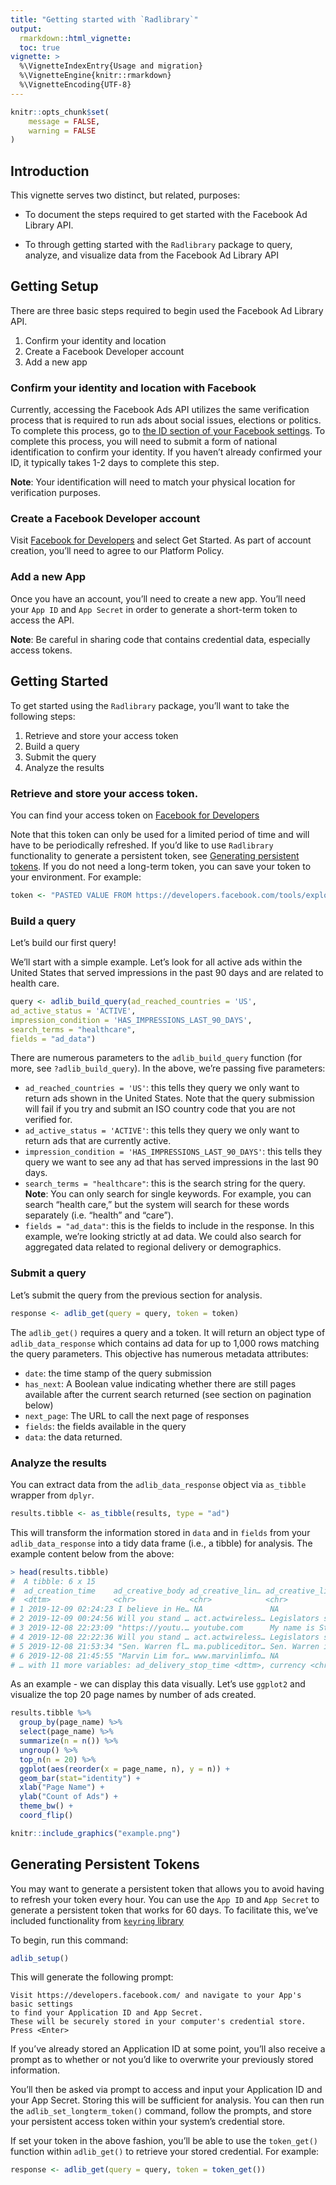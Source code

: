 ```yaml
---
title: "Getting started with `Radlibrary`"
output:
  rmarkdown::html_vignette:
  toc: true
vignette: >
  %\VignetteIndexEntry{Usage and migration}
  %\VignetteEngine{knitr::rmarkdown}
  %\VignetteEncoding{UTF-8}
---
```


```r
knitr::opts_chunk$set(
    message = FALSE,
    warning = FALSE
)
```

## Introduction

This vignette serves two distinct, but related, purposes:

* To document the steps required to get started with the Facebook 
  Ad Library API. 
  
* To  through getting started with the `Radlibrary` package to query, analyze, 
  and visualize data from the Facebook Ad Library API 

## Getting Setup 

There are three basic steps required to begin used the Facebook Ad Library API. 

1. Confirm your identity and location
2. Create a Facebook Developer account
3. Add a new app
 
 
### Confirm your identity and location with Facebook

Currently, accessing the Facebook Ads API utilizes the same verification process that is required to run ads about social issues, elections or politics. To complete this process, go to [the ID section of your Facebook settings](https://www.facebook.com/ID). To complete this process, you will need to submit a form of national identification to confirm your identity. If you haven't already confirmed your ID, it typically takes 1-2 days to complete this step. 

**Note**: Your identification will need to match your physical location for verification purposes. 

### Create a Facebook Developer account 

Visit [Facebook for Developers](https://developers.facebook.com/) and select Get Started. As part of account creation, you'll need to agree to our Platform Policy.

### Add a new App

Once you have an account, you'll need to create a new app. You'll need your `App ID` and `App Secret` in order to generate a short-term token to access the API. 


**Note**: Be careful in sharing code that contains credential data, especially access tokens. 

## Getting Started 

To get started using the `Radlibrary` package, you'll want to take the following steps: 

1. Retrieve and store your access token 
2. Build a query
3. Submit the query 
4. Analyze the results 

### Retrieve and store your access token. 

You can find your access token on [Facebook for Developers](https://developers.facebook.com/tools/explorer/")

Note that this token can only be used for a limited period of time and will have to be periodically refreshed. If you'd like to use `Radlibrary` functionality to generate a persistent token, see [Generating persistent tokens](#generating-persistent-tokens). If you do not need a long-term token, you can save your token to your environment. For example:

```r
token <- "PASTED VALUE FROM https://developers.facebook.com/tools/explorer/"
```

### Build a query 

Let's build our first query!

We'll start with a simple example. Let's look for all active ads within the United States that served impressions in the past 90 days and are related to health care. 

```r
query <- adlib_build_query(ad_reached_countries = 'US', 
ad_active_status = 'ACTIVE', 
impression_condition = 'HAS_IMPRESSIONS_LAST_90_DAYS', 
search_terms = "healthcare",
fields = "ad_data")
```

There are numerous parameters to the `adlib_build_query` function (for more, see `?adlib_build_query`). In the above, we're passing five parameters: 

*  `ad_reached_countries = 'US'`: this tells they query we only want to return ads shown in the United States. Note that the query submission will fail if you try and submit an ISO country code that you are not verified for. 
*  `ad_active_status = 'ACTIVE'`: this tells they query we only want to return ads that are currently active. 
*  `impression_condition = 'HAS_IMPRESSIONS_LAST_90_DAYS'`: this tells they query we want to see any ad that has served impressions in the last 90 days. 
*  `search_terms = "healthcare"`: this is the search string for the query. **Note**: You can only search for single keywords. For example, you can search “health care,” but the system will search for these words separately (i.e. “health” and “care”).
*  `fields = "ad_data"`: this is the fields to include in the response. In this example, we're looking strictly at ad data. We could also search for aggregated data related to regional delivery or demographics. 


### Submit a query 

Let's submit the query from the previous section for analysis. 

```r
response <- adlib_get(query = query, token = token)
```

The `adlib_get()` requires a query and a token. It will return an object type of `adlib_data_response` which contains ad data for up to 1,000 rows matching the query parameters. This objective has numerous metadata attributes:

* `date`: the time stamp of the query submission
* `has_next`: A Boolean value indicating whether there are still pages available after the current search returned (see section on pagination below) 
* `next_page`: The URL to call the next page of responses
* `fields`: the fields available in the query 
* `data`: the data returned. 

### Analyze the results

You can extract data from the `adlib_data_response` object via `as_tibble` wrapper from `dplyr`. 

```r
results.tibble <- as_tibble(results, type = "ad")
```

This will transform the information stored in `data` and in `fields` from your `adlib_data_response` into a tidy data frame (i.e., a tibble) for analysis. The example content below from the above: 

```r
> head(results.tibble)
#  A tibble: 6 x 15
#  ad_creation_time    ad_creative_body ad_creative_lin… ad_creative_lin… 
#  <dttm>              <chr>            <chr>            <chr>           
# 1 2019-12-09 02:24:23 I believe in He… NA               NA              
# 2 2019-12-09 00:24:56 Will you stand … act.actwireless… Legislators sho… 
# 3 2019-12-08 22:23:09 "https://youtu.… youtube.com      My name is Stev… 
# 4 2019-12-08 22:22:36 Will you stand … act.actwireless… Legislators sho… 
# 5 2019-12-08 21:53:34 "Sen. Warren fl… ma.publiceditor… Sen. Warren is … 
# 6 2019-12-08 21:45:55 "Marvin Lim for… www.marvinlimfo… NA               
# … with 11 more variables: ad_delivery_stop_time <dttm>, currency <chr> ... 
``` 

As an example - we can display this  data visually.  Let's use `ggplot2` and visualize the top 20 page names by number of ads created. 

```r
results.tibble %>%
  group_by(page_name) %>%
  select(page_name) %>%
  summarize(n = n()) %>%
  ungroup() %>%
  top_n(n = 20) %>%
  ggplot(aes(reorder(x = page_name, n), y = n)) + 
  geom_bar(stat="identity") + 
  xlab("Page Name") + 
  ylab("Count of Ads") + 
  theme_bw() + 
  coord_flip()
```

```r
knitr::include_graphics("example.png")
```

## Generating Persistent Tokens 

You may want to generate a persistent token that allows you to avoid having to refresh your token every hour. You can use the `App ID` and `App Secret` to generate a persistent token that works for 60 days. To facilitate this, we've included functionality from [`keyring` library](https://cran.r-project.org/web/packages/keyring/index.html)

To begin, run this command: 

```r
adlib_setup()
```

This will generate the following prompt: 

```
Visit https://developers.facebook.com/ and navigate to your App's basic settings
to find your Application ID and App Secret.
These will be securely stored in your computer's credential store.
Press <Enter>
```

If you've already stored an Application ID at some point, you'll also receive a prompt as to whether or not you'd like to overwrite your previously stored information. 

You'll then be asked via prompt to access and input your Application ID and your App Secret. Storing this will be sufficient for analysis. You can then run the `adlib_set_longterm_token()` command, follow the prompts, and store your persistent access token within your system's credential store. 

If set your token in the above fashion, you'll be able to use the `token_get()` function within `adlib_get()` to retrieve your stored credential. For example: 

```r
response <- adlib_get(query = query, token = token_get())
```
